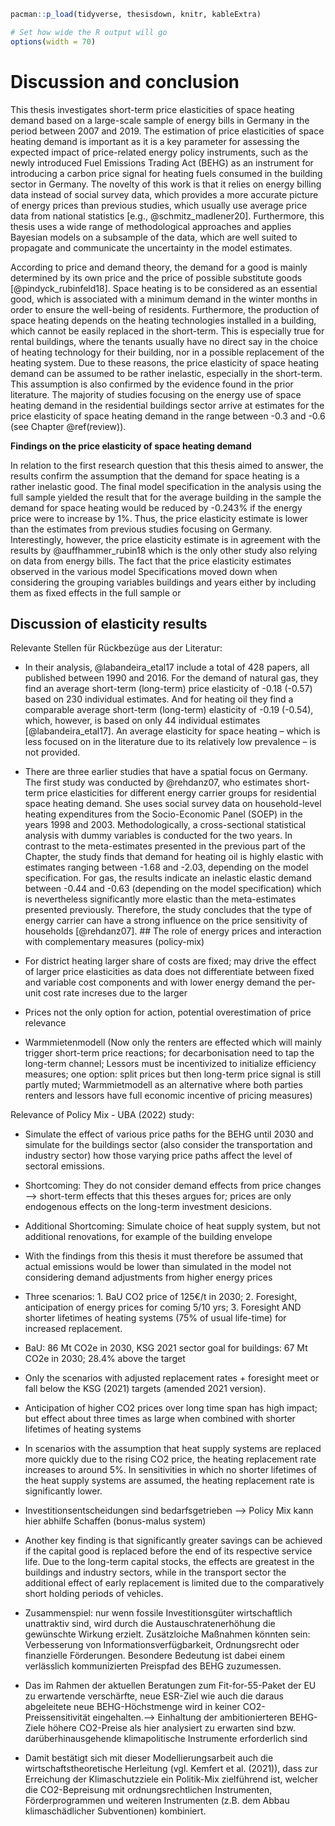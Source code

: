 <!--
Chapter 6 - Discussion
-->

```r
pacman::p_load(tidyverse, thesisdown, knitr, kableExtra)

# Set how wide the R output will go
options(width = 70)
```

# Discussion and conclusion {#discussion}

This thesis investigates short-term price elasticities of space heating demand based on a large-scale sample of energy bills in Germany in the period between 2007 and 2019. The estimation of price elasticities of space heating demand is important as it is a key parameter for assessing the expected impact of price-related energy policy instruments, such as the newly introduced Fuel Emissions Trading Act (BEHG) as an instrument for introducing a carbon price signal for heating fuels consumed in the building sector in Germany. The novelty of this work is that it relies on energy billing data instead of social survey data, which provides a more accurate picture of energy prices than previous studies, which usually use average price data from national statistics [e.g., @schmitz_madlener20]. Furthermore, this thesis uses a wide range of methodological approaches and applies Bayesian models on a subsample of the data, which are well suited to propagate and communicate the uncertainty in the model estimates.

According to price and demand theory, the demand for a good is mainly determined by its own price and the price of possible substitute goods [@pindyck_rubinfeld18]. Space heating is to be considered as an essential good, which is associated with a minimum demand in the winter months in order to ensure the well-being of residents. Furthermore, the production of space heating depends on the heating technologies installed in a building, which cannot be easily replaced in the short-term. This is especially true for rental buildings, where the tenants usually have no direct say in the choice of heating technology for their building, nor in a possible replacement of the heating system. Due to these reasons, the price elasticity of space heating demand can be assumed to be rather inelastic, especially in the short-term. This assumption is also confirmed by the evidence found in the prior literature. The majority of studies focusing on the energy use of space heating demand in the residential buildings sector arrive at estimates for the price elasticity of space heating demand in the range between -0.3 and -0.6 (see Chapter \@ref(review)).

**Findings on the price elasticity of space heating demand**

In relation to the first research question that this thesis aimed to answer, the results confirm the assumption that the demand for space heating is a rather inelastic good. The final model specification in the analysis using the full sample yielded the result that for the average building in the sample the demand for space heating would be reduced by -0.243% if the energy price were to increase by 1%. Thus, the price elasticity estimate is lower than the estimates from previous studies focusing on Germany. Interestingly, however, the price elasticity estimate is in agreement with the results by @auffhammer_rubin18 which is the only other study also relying on data from energy bills. The fact that the price elasticity estimates observed in the various model Specifications moved down when considering the grouping variables buildings and years either by including them as fixed effects in the full sample or 





## Discussion of elasticity results



Relevante Stellen für Rückbezüge aus der Literatur:

- In their analysis, @labandeira_etal17 include a total of 428 papers, all published between 1990 and 2016. For the demand of natural gas, they find an average short-term (long-term) price elasticity of -0.18 (-0.57) based on 230 individual estimates. And for heating oil they find a comparable average short-term (long-term) elasticity of -0.19 (-0.54), which, however, is based on only 44 individual estimates [@labandeira_etal17]. An average elasticity for space heating -- which is less focused on in the literature due to its relatively low prevalence -- is not provided.

- There are three earlier studies that have a spatial focus on Germany. The first study was conducted by @rehdanz07, who estimates short-term price elasticities for different energy carrier groups for residential space heating demand. She uses social survey data on household-level heating expenditures from the Socio-Economic Panel (SOEP) in the years 1998 and 2003. Methodologically, a cross-sectional statistical analysis with dummy variables is conducted for the two years. In contrast to the  meta-estimates presented in the previous part of the Chapter, the study finds that demand for heating oil is highly elastic with estimates ranging between -1.68 and -2.03, depending on the model specification. For gas, the results indicate an inelastic elastic demand between -0.44 and -0.63 (depending on the model specification) which is nevertheless significantly more elastic than the meta-estimates presented previously. Therefore, the study concludes that the type of energy carrier can have a strong influence on the price sensitivity of households [@rehdanz07].
## The role of energy prices and interaction with complementary measures (policy-mix)


- For district heating larger share of costs are fixed; may drive the effect of larger price elasticities as data does not differentiate between fixed and variable cost components and with lower energy demand the per-unit cost rate increses due to the larger 

- Prices not the only option for action, potential overestimation of price relevance

- Warmmietenmodell (Now only the renters are effected which will mainly trigger short-term price reactions; for decarbonisation need to tap the long-term channel; Lessors must be incentivized to initialize efficiency measures; one option: split prices but then long-term price signal is still partly muted; Warmmietmodell as an alternative where both parties renters and lessors have full economic incentive of pricing measures)


Relevance of Policy Mix - UBA (2022) study:

- Simulate the effect of various price paths for the BEHG until 2030 and simulate for the buildings sector (also consider the transportation and industry sector) how those varying price paths affect the level of sectoral emissions.

- Shortcoming: They do not consider demand effects from price changes --> short-term effects that this theses argues for; prices are only endogenous effects on the long-term investment desicions.

- Additional Shortcoming: Simulate choice of heat supply system, but not additional renovations, for example of the building envelope

- With the findings from this thesis it must therefore be assumed that actual emissions would be lower than simulated in the model not considering demand adjustments from higher energy prices

- Three scenarios: 1. BaU CO2 price of 125€/t in 2030; 2. Foresight, anticipation of energy prices for coming 5/10 yrs; 3. Foresight AND shorter lifetimes of heating systems (75% of usual life-time) for increased replacement.

- BaU: 86 Mt CO2e in 2030, KSG 2021 sector goal for buildings: 67 Mt CO2e in 2030; 28.4% above the target

- Only the scenarios with adjusted replacement rates + foresight meet or fall below the KSG (2021) targets (amended 2021 version).

- Anticipation of higher CO2 prices over long time span has high impact; but effect about three times as large when combined with shorter lifetimes of heating systems

- In scenarios with the assumption that heat supply systems are replaced more quickly due to the rising CO2 price, the heating replacement rate increases to around 5%. In sensitivities in which no shorter lifetimes of the heat supply systems are assumed, the heating replacement rate is significantly lower.

- Investitionsentscheidungen sind bedarfsgetrieben --> Policy Mix kann hier abhilfe Schaffen (bonus-malus system)

- Another key finding is that significantly greater savings can be achieved if the capital good is replaced before the end of its respective service life. Due to the long-term capital stocks, the effects are greatest in the buildings and industry sectors, while in the transport sector the additional effect of early replacement is limited due to the comparatively short holding periods of vehicles.

- Zusammenspiel: nur wenn fossile Investitionsgüter wirtschaftlich unattraktiv sind, wird durch die Austauschratenerhöhung die gewünschte Wirkung erzielt. Zusätzloiche Maßnahmen könnten sein: Verbesserung von Informationsverfügbarkeit, Ordnungsrecht oder finanzielle Förderungen. Besondere Bedeutung ist dabei einem verlässlich kommunizierten Preispfad des BEHG zuzumessen.

- Das im Rahmen der aktuellen Beratungen zum Fit-for-55-Paket der EU zu erwartende verschärfte, neue ESR-Ziel wie auch die daraus abgeleitete neue BEHG-Höchstmenge wird in keiner CO2-Preissensitivität eingehalten.--> Einhaltung der ambitionierteren BEHG-Ziele höhere CO2-Preise als hier analysiert zu erwarten sind bzw. darüberhinausgehende klimapolitische Instrumente erforderlich sind

- Damit bestätigt sich mit dieser Modellierungsarbeit auch die wirtschaftstheoretische Herleitung (vgl. Kemfert et al. (2021)), dass zur Erreichung der Klimaschutzziele ein Politik-Mix zielführend ist, welcher die CO2-Bepreisung mit ordnungsrechtlichen Instrumenten, Förderprogrammen und weiteren Instrumenten (z.B. dem Abbau klimaschädlicher Subventionen) kombiniert.